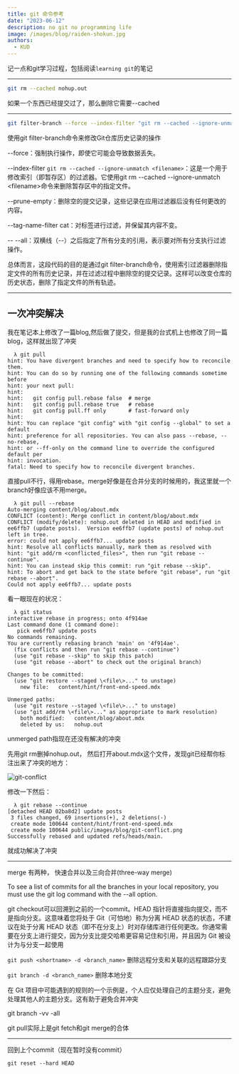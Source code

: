 ```yaml
---
title: git 命令参考
date: "2023-06-12"
description: no git no programming life
image: /images/blog/raiden-shokun.jpg
authors:
  - KUD
---
```


记一点和git学习过程，包括阅读`learning git`的笔记

---

```sh
git rm --cached nohup.out
```

如果一个东西已经提交过了，那么删除它需要--cached

---

```sh
git filter-branch --force --index-filter "git rm --cached --ignore-unmatch \<filename\>"  --prune-empty --tag-name-filter cat -- --all
```

使用git filter-branch命令来修改Git仓库历史记录的操作

--force：强制执行操作，即使它可能会导致数据丢失。

--index-filter `git rm --cached --ignore-unmatch <filename>`：这是一个用于修改索引（即暂存区）的过滤器。它使用git rm --cached --ignore-unmatch \<filename\>命令来删除暂存区中的指定文件。

--prune-empty：删除空的提交记录，这些记录在应用过滤器后没有任何更改的内容。

--tag-name-filter cat：对标签进行过滤，并保留其内容不变。

-- --all：双横线（--）之后指定了所有分支的引用，表示要对所有分支执行过滤操作。

总体而言，这段代码的目的是通过git filter-branch命令，使用索引过滤器删除指定文件的所有历史记录，并在过滤过程中删除空的提交记录。这样可以改变仓库的历史状态，删除了指定文件的所有轨迹。

---

## 一次冲突解决

我在笔记本上修改了一篇blog,然后做了提交，但是我的台式机上也修改了同一篇blog，这样就出现了冲突


```shellscript
  λ git pull
hint: You have divergent branches and need to specify how to reconcile them.
hint: You can do so by running one of the following commands sometime before
hint: your next pull:
hint:
hint:   git config pull.rebase false  # merge
hint:   git config pull.rebase true   # rebase
hint:   git config pull.ff only       # fast-forward only
hint:
hint: You can replace "git config" with "git config --global" to set a default
hint: preference for all repositories. You can also pass --rebase, --no-rebase,
hint: or --ff-only on the command line to override the configured default per
hint: invocation.
fatal: Need to specify how to reconcile divergent branches.
```

直接pull不行，得用rebase。merge好像是在合并分支的时候用的，我这里就一个branch好像应该不用merge。

```shellscript
  λ git pull --rebase
Auto-merging content/blog/about.mdx
CONFLICT (content): Merge conflict in content/blog/about.mdx
CONFLICT (modify/delete): nohup.out deleted in HEAD and modified in ee6ffb7 (update posts).  Version ee6ffb7 (update posts) of nohup.out left in tree.
error: could not apply ee6ffb7... update posts
hint: Resolve all conflicts manually, mark them as resolved with
hint: "git add/rm <conflicted_files>", then run "git rebase --continue".
hint: You can instead skip this commit: run "git rebase --skip".
hint: To abort and get back to the state before "git rebase", run "git rebase --abort".
Could not apply ee6ffb7... update posts
```

看一眼现在的状况：

```shellscript
  λ git status
interactive rebase in progress; onto 4f914ae
Last command done (1 command done):
   pick ee6ffb7 update posts
No commands remaining.
You are currently rebasing branch 'main' on '4f914ae'.
  (fix conflicts and then run "git rebase --continue")
  (use "git rebase --skip" to skip this patch)
  (use "git rebase --abort" to check out the original branch)

Changes to be committed:
  (use "git restore --staged \<file\>..." to unstage)
	new file:   content/hint/front-end-speed.mdx

Unmerged paths:
  (use "git restore --staged \<file\>..." to unstage)
  (use "git add/rm \<file\>..." as appropriate to mark resolution)
	both modified:   content/blog/about.mdx
	deleted by us:   nohup.out
```

unmerged path指现在还没有解决的冲突

先用git rm删掉nohup.out， 然后打开about.mdx这个文件，发现git已经帮你标注出来了冲突的地方：

![git-conflict](/images/blog/git-conflict.png)

修改一下然后：

```shellscript
  λ git rebase --continue
[detached HEAD 02ba8d2] update posts
 3 files changed, 69 insertions(+), 2 deletions(-)
 create mode 100644 content/hint/front-end-speed.mdx
 create mode 100644 public/images/blog/git-conflict.png
Successfully rebased and updated refs/heads/main.
```

就成功解决了冲突

---

merge 有两种， 快速合并以及三向合并(three-way merge)

To see a list of commits for all the branches in your local repository, you must use the git log command with the --all option.

git checkout可以回溯到之前的一个commit。HEAD 指针将直接指向提交，而不是指向分支。这意味着您将处于 Git（可怕地）称为分离 HEAD 状态的状态，不建议在处于分离 HEAD 状态（即不在分支上）时对存储库进行任何更改。你通常需要在分支上进行提交，因为分支比提交哈希更容易记住和引用，并且因为 Git 被设计为与分支一起使用

`git push <shortname> -d <branch_name>`  删除远程分支和关联的远程跟踪分支

`git branch -d <branch_name>` 删除本地分支

在 Git 项目中可能遇到的规则的一个示例是，个人应仅处理自己的主题分支，避免处理其他人的主题分支。这有助于避免合并冲突

git branch -vv -all

git pull实际上是git fetch和git merge的合体

---

回到上个commit（现在暂时没有commit）

```shellscript
git reset --hard HEAD
```